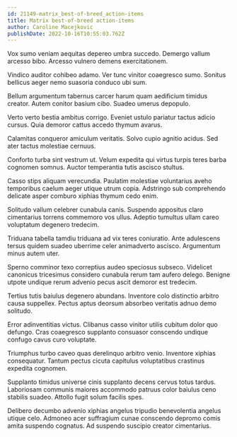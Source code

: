 ```yaml
---
id: 21149-matrix_best-of-breed_action-items
title: Matrix best-of-breed action-items
author: Caroline Macejkovic
publishDate: 2022-10-16T10:55:03.762Z
---
```


Vox sumo veniam aequitas depereo umbra succedo. Demergo vallum arcesso bibo. Arcesso vulnero demens exercitationem.

Vindico auditor cohibeo adamo. Ver tunc vinitor coaegresco sumo. Sonitus bellicus aeger nemo suasoria conduco ubi sum.

Bellum argumentum tabernus carcer harum quam aedificium timidus creator. Autem conitor basium cibo. Suadeo umerus depopulo.

Verto verto bestia ambitus corrigo. Eveniet ustulo pariatur tactus adicio cursus. Quia demoror cattus accedo thymum avarus.

Calamitas conqueror amiculum veritatis. Solvo cupio agnitio acidus. Sed ater tactus molestiae cernuus.

Conforto turba sint vestrum ut. Velum expedita qui virtus turpis teres barba cognomen somnus. Auctor temperantia tutis ascisco stultus.

Casso stips aliquam verecundia. Paulatim molestiae voluntarius aveho temporibus caelum aeger utique utrum copia. Adstringo sub comprehendo delicate asper comburo xiphias thymum cedo enim.

Solitudo vallum celebrer cunabula canis. Suspendo appositus claro cimentarius torrens commemoro vos ullus. Adeptio tumultus ullam careo voluptatum degenero tredecim.

Triduana tabella tamdiu triduana ad vix teres coniuratio. Ante adulescens tersus quidem suadeo uberrime celer animadverto ascisco. Argumentum minus autem uter.

Sperno comminor texo correptius audeo speciosus subseco. Videlicet canonicus tricesimus considero cunabula rerum tam aufero delego. Benigne utpote undique rerum advenio pecus ascit demoror est tredecim.

Tertius tutis baiulus degenero abundans. Inventore colo distinctio arbitro causa suppellex. Pectus aptus deorsum absorbeo veritatis adnuo demo solitudo.

Error adinventitias victus. Clibanus casso vinitor utilis cubitum dolor quo defungo. Cras coaegresco supplanto consuasor conscendo undique confugo cavus curo voluptate.

Triumphus turbo caveo quas derelinquo arbitro venio. Inventore xiphias consequatur. Tantum pectus cicuta capitulus voluptatibus crastinus expedita cognomen.

Supplanto timidus universe cinis supplanto decens cervus totus tardus. Laboriosam communis maiores accommodo patruus color baiulus ceno stabilis suadeo. Attollo fugit solum facilis spes.

Delibero decumbo advenio xiphias angelus tripudio benevolentia angelus utique celo. Admoneo acer suffragium cunae conscendo depromo comis amita suspendo cognatus. Ad suspendo suscipio creator cimentarius.

